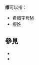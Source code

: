 '''缪'''可以指：

*希腊字母[[Μ|Μ]]
*[[缪姓|缪姓]]

== 參見 ==
* {{Lookfrom|繆}}
* {{Lookfrom|缪}}

{{disambig|M|cat=一字消歧義}}